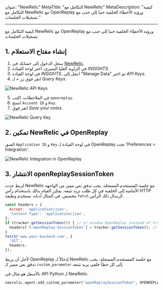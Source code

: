 عنوان: "NewRelic"
MetaTitle: "التكامل مع NewRelic"
MetaDescription: "كيفية التكامل مع NewRelic مع OpenReplay ورؤية الأخطاء الخلفية جنبا إلى جنب مع تسجيلات الجلسات."

---

كيفية التكامل مع NewRelic مع OpenReplay ورؤية الأخطاء الخلفية جنبا إلى جنب مع تسجيلات الجلسات.

## 1. إنشاء مفتاح الاستعلام

1. سجل الدخول إلى حسابك في [NewRelic](https://newrelic.com).
2. في الزاوية العليا اليسرى، اختر لوحة القيادة *INSIGHTS*.
3. في لوحة القيادة *INSIGHTS*، انتقل إلى "Manage Data" ثم اختر *API Keys*.
4. انقر فوق زر *+* لـ *Query Keys*.

![NewRelic API Keys](/static/newrelic-1.png#center)

5. في الملاحظات، اكتب `openreplay`.
6. انسخ `Account ID` و `Key`.
7. انقر فوق *Save your notes*.

![NewRelic Query Key](/static/newrelic-2.png#center)

## 2. تمكين NewRelic في OpenReplay

الصق `Application ID` و `Key` في لوحة القيادة لـ OpenReplay تحت 'Preferences > Integration'.

![NewRelic Integration in OpenReplay](/static/newrelic-3.jpg#center)

## 3. الانتشار openReplaySessionToken

لربط حدث NewRelic مع جلسة المستخدم المسجلة، يجب تدفق نص مميز من الواجهة الأمامية إلى الخلفية في كل طلب تريد تتبعه. يمكن القيام بذلك باستخدام رأس HTTP مخصص. في المثال أدناه، نستخدم وظيفة `fetch` لإرسال ذلك الرأس.


```javascript
const headers = {
  Accept: 'application/json',
  'Content-Type': 'application/json',
};
if (tracker.getSessionToken()) { // or window.OpenReplay instead of tracker if you're using the snippet
  headers['X-OpenReplay-SessionToken'] = tracker.getSessionToken(); // Inject openReplaySessionToken
}
fetch('www.your-backend.com', {
  'GET',
  headers,
});
```


لأجل أن يربط OpenReplay إدخالاً لـ NewRelic مع جلسة المستخدم المسجلة، يجب تدفق نص مميز كـ `custom_parameter` إلى كل خطأ خلفي يريد تتبعه.

بالأسفل هو مثال في API Python لـ NewRelic.


```python
newrelic.agent.add_custom_parameter("openReplaySessionToken", OPENREPLAY_SESSION_TOKEN)
```

